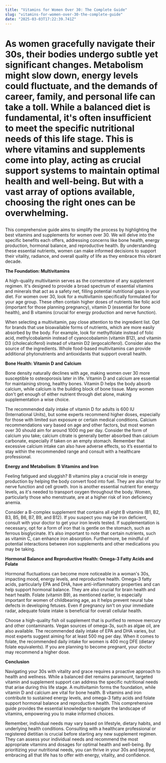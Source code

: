 ```yaml
---
title: "Vitamins for Women Over 30: The Complete Guide"
slug: "vitamins-for-women-over-30-the-complete-guide"
date: "2025-03-03T17:22:39.741Z"
---  
```

# <p>As women gracefully navigate their 30s, their bodies undergo subtle yet significant changes. Metabolism might slow down, energy levels could fluctuate, and the demands of career, family, and personal life can take a toll. While a balanced diet is fundamental, it's often insufficient to meet the specific nutritional needs of this life stage. This is where vitamins and supplements come into play, acting as crucial support systems to maintain optimal health and well-being. But with a vast array of options available, choosing the right ones can be overwhelming.</p>

<p>This comprehensive guide aims to simplify the process by highlighting the best vitamins and supplements for women over 30. We will delve into the specific benefits each offers, addressing concerns like bone health, energy production, hormonal balance, and reproductive health. By understanding these essential nutrients, women can make informed decisions to support their vitality, radiance, and overall quality of life as they embrace this vibrant decade.</p>

<b>The Foundation: Multivitamins</b>

<p>A high-quality multivitamin serves as the cornerstone of any supplement regimen. It's designed to provide a broad spectrum of essential vitamins and minerals that act as a safety net, filling potential nutritional gaps in your diet. For women over 30, look for a multivitamin specifically formulated for your age group. These often contain higher doses of nutrients like folic acid (important for those planning pregnancy), vitamin D (essential for bone health), and B vitamins (crucial for energy production and nerve function).</p>

<p>When selecting a multivitamin, pay close attention to the ingredient list. Opt for brands that use bioavailable forms of nutrients, which are more easily absorbed by the body. For example, look for methylfolate instead of folic acid, methylcobalamin instead of cyanocobalamin (vitamin B12), and vitamin D3 (cholecalciferol) instead of vitamin D2 (ergocalciferol). Consider also the source of the ingredients. Whole food-based multivitamins can provide additional phytonutrients and antioxidants that support overall health.</p>

<b>Bone Health: Vitamin D and Calcium</b>

<p>Bone density naturally declines with age, making women over 30 more susceptible to osteoporosis later in life. Vitamin D and calcium are essential for maintaining strong, healthy bones. Vitamin D helps the body absorb calcium, while calcium is the building block of bone tissue. Many women don't get enough of either nutrient through diet alone, making supplementation a wise choice.</p>

<p>The recommended daily intake of vitamin D for adults is 600 IU (International Units), but some experts recommend higher doses, especially for those with limited sun exposure or certain medical conditions. Calcium recommendations vary based on age and other factors, but most women over 30 should aim for around 1000 mg per day. Consider the form of calcium you take; calcium citrate is generally better absorbed than calcium carbonate, especially if taken on an empty stomach. Remember that excessive calcium intake can also have adverse effects, so it’s essential to stay within the recommended range and consult with a healthcare professional.</p>

<b>Energy and Metabolism: B Vitamins and Iron</b>

<p>Feeling fatigued and sluggish? B vitamins play a crucial role in energy production by helping the body convert food into fuel. They are also vital for nerve function and cell growth. Iron is another essential nutrient for energy levels, as it's needed to transport oxygen throughout the body. Women, particularly those who menstruate, are at a higher risk of iron deficiency anemia.
</p>
<p>Consider a B-complex supplement that contains all eight B vitamins (B1, B2, B3, B5, B6, B7, B9, and B12). If you suspect you may be iron deficient, consult with your doctor to get your iron levels tested. If supplementation is necessary, opt for a form of iron that is gentle on the stomach, such as ferrous bisglycinate. It’s also important to note that certain nutrients, such as vitamin C, can enhance iron absorption. Furthermore, be mindful of potential interactions between iron supplements and other medications you may be taking.</p>

<b>Hormonal Balance and Reproductive Health: Omega-3 Fatty Acids and Folate</b>

<p>Hormonal fluctuations can become more noticeable in a woman's 30s, impacting mood, energy levels, and reproductive health. Omega-3 fatty acids, particularly EPA and DHA, have anti-inflammatory properties and can help support hormonal balance. They are also crucial for brain health and heart health. Folate (vitamin B9), as mentioned earlier, is especially important for women of childbearing age, as it helps prevent neural tube defects in developing fetuses. Even if pregnancy isn't on your immediate radar, adequate folate intake is beneficial for overall cellular health.</p>

<p>Choose a high-quality fish oil supplement that is purified to remove mercury and other contaminants. Vegan sources of omega-3s, such as algae oil, are also available. The recommended daily intake of EPA and DHA varies, but most experts suggest aiming for at least 500 mg per day. When it comes to folate, the recommended daily intake for women is 400 mcg DFE (dietary folate equivalents). If you are planning to become pregnant, your doctor may recommend a higher dose.</p>

<b>Conclusion</b>

<p>Navigating your 30s with vitality and grace requires a proactive approach to health and wellness. While a balanced diet remains paramount, targeted vitamin and supplement support can address the specific nutritional needs that arise during this life stage. A multivitamin forms the foundation, while vitamin D and calcium are vital for bone health. B vitamins and iron contribute to sustained energy levels, and omega-3 fatty acids and folate support hormonal balance and reproductive health. This comprehensive guide provides the essential knowledge to navigate the landscape of vitamins, empowering you to make informed choices.</p>

<p>Remember, individual needs may vary based on lifestyle, dietary habits, and underlying health conditions. Consulting with a healthcare professional or registered dietitian is crucial before starting any new supplement regimen. They can assess your individual needs and recommend the most appropriate vitamins and dosages for optimal health and well-being. By prioritizing your nutritional needs, you can thrive in your 30s and beyond, embracing all that life has to offer with energy, vitality, and confidence.</p>